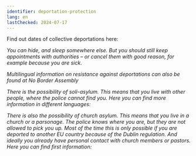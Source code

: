 ```yaml
---
identifier: deportation-protection
lang: en
lastChecked: 2024-07-17
---
```



Find out dates of collective deportations here:

<Address identifier="deportationalarm" />

You can hide, and sleep somewhere else. But you should still keep appointments with authorities – or cancel them with good reason, for example because you are sick.

Multilingual information on resistance against deportations can also be found at No Border Assembly

<ExternalShortLink identifier="noboarderassembly_resistance" />

There is the possibility of soli-asylum. This means that you live with other people, where the police cannot find you. Here you can find more information in different languages:

<ExternalShortLink identifier="citizenasylum" />

There is also the possibility of church asylum. This means that you live in a church or a parsonage. The police knows where you are, but they are not allowed to pick you up. Most of the time this is only possible if you are deported to another EU country because of the Dublin regulation. And ideally you already have personal contact with church members or pastors. Here you can find first information:

<ExternalShortLink identifier="kirchenasyl" />
